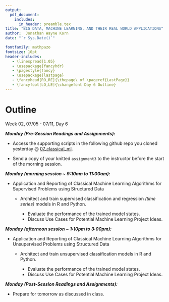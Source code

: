 ---
output: 
  pdf_document:
    includes:
      in_header: preamble.tex
title: "BIG DATA, MACHINE LEARNING, AND THEIR REAL WORLD APPLICATIONS"
author:  Jonathan Wayne Korn
date: "`r Sys.Date()`"

fontfamily: mathpazo
fontsize: 10pt
header-includes:
   - \linespread{1.05}
   - \usepackage{fancyhdr}
   - \pagestyle{fancy}
   - \usepackage{lastpage}
   - \fancyhead[RO,RE]{\thepage\ of \pageref{LastPage}}
   - \fancyfoot[LO,LE]{\changefont Day 6 Outline}
---
\newcommand{\changefont}{%
    \fontsize{8}{8}\selectfont
}
\addtolength{\headheight}{1.0cm} 
\pagestyle{fancyplain} 
\rhead{\thepage\ of \pageref{LastPage}}
\lhead{\includegraphics[height=1.2cm]{C:/Users/Jonathan Korn/Desktop/cu_hsp-learning/syllabus/logo}} 
\renewcommand{\headrulewidth}{0pt} 
\renewcommand{\footrulewidth}{0.4pt}
\renewcommand{\headrulewidth}{0.4pt}
\fancyfoot[C]{} 
# Outline 

Week 02, 07/05 - 07/11, Day 6

**_Monday *(Pre-Session Readings and Assignments)*:_**

- Access the supporting scripts in the following github repo you cloned yesterday @ [07_classical_ml](https://github.com/jkorn81/cu-hsp-learning/tree/main/07_classical_ml).

- Send a copy of your knitted `assignment3` to the instructor before the start of the morning session.

**_Monday *(morning session ~ 9:10am to 11:00am)*:_** 

- Application and Reporting of Classical Machine Learning Algorithms for Supervised Problems using Structured Data

    - Architect and train supervised classification and regression *(time series)* models in R and Python.
    
        - Evaluate the performance of the trained model states.
        - Discuss Use Cases for Potential Machine Learning Project Ideas.

**_Monday *(afternoon session ~ 1:10pm to 3:00pm)*:_** 

- Application and Reporting of Classical Machine Learning Algorithms for Unsupervised Problems using Structured Data
 
    - Architect and train unsupervised classification models in R and Python.
    
        - Evaluate the performance of the trained model states.
        - Discuss Use Cases for Potential Machine Learning Project Ideas.

**_Monday *(Post-Session Readings and Assignments)*:_**

- Prepare for tomorrow as discussed in class. 
